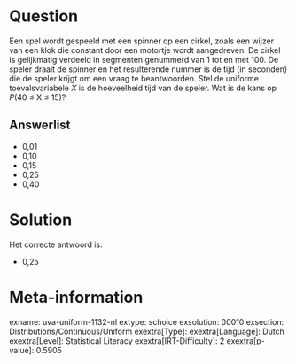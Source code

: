 Question
========

Een spel wordt gespeeld met een spinner op een cirkel, zoals een wijzer
van een klok die constant door een motortje wordt aangedreven. De cirkel
is gelijkmatig verdeeld in segmenten genummerd van 1 tot en met 100. De
speler draait de spinner en het resulterende nummer is de tijd (in
seconden) die de speler krijgt om een vraag te beantwoorden. Stel de
uniforme toevalsvariabele *X* is de hoeveelheid tijd van de speler. Wat
is de kans op *P*(40 ≤ X ≤ 15)?

Answerlist
----------

* 0,01
* 0,10
* 0,15
* 0,25
* 0,40

Solution
========

Het correcte antwoord is: 

* 0,25

Meta-information
================
exname: uva-uniform-1132-nl
extype: schoice
exsolution: 00010
exsection: Distributions/Continuous/Uniform
exextra[Type]: 
exextra[Language]: Dutch
exextra[Level]: Statistical Literacy
exextra[IRT-Difficulty]: 2
exextra[p-value]: 0.5905
